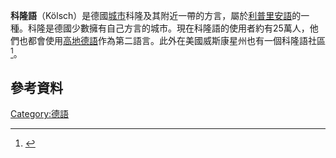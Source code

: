 {{Infobox language
|name=科隆语
|nativename=Kölsch
|states=[[德國|德國]]
|region=[[科隆|科隆]]
|speakers=250,000
|date = 1997
|ref = e18
|familycolor=印歐語系
|fam1=[[印欧语系|印欧语系]]
|fam2=[[日耳曼語族|日耳曼語族]]
|fam3=[[西日耳曼語支|西日耳曼語支]]
|fam4=[[高地德語|高地德語]]
|fam5=[[中部德语|中部德语]]
|fam6=[[西中部德语|西中部德语]]
|fam7=[[中部法兰克语|中部法兰克语]]
|fam8=[[利普里安语|利普里安语]]
|iso3=ksh
|glotto=kols1241
|glottorefname=Kölsch
}}
'''科隆語'''（Kölsch）是德國[[城市|城市]]科隆及其附近一帶的方言，屬於[[利普里安語|利普里安語]]的一種。科隆是德國少數擁有自己方言的城市。現在科隆語的使用者約有25萬人，他們也都會使用[[高地德語|高地德語]]作為第二語言。此外在美國威斯康星州也有一個科隆語社區<ref>{{cite web |url=http://csumc.wisc.edu/AmericanLanguages/german/states/wisconsin/german_wi.htm |title=存档副本 |accessdate=2012年11月27日 |deadurl=yes |archiveurl=https://web.archive.org/web/20060829181252/http://csumc.wisc.edu/AmericanLanguages/german/states/wisconsin/german_wi.htm |archivedate=2006年8月29日 |df= }}</ref>。

==參考資料==
{{Reflist}}
{{InterWiki|code=ksh}}
[[Category:德語|Category:德語]]